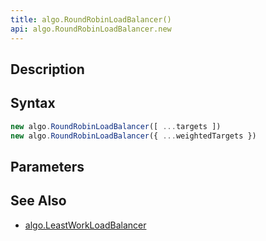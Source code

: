 ```yaml
---
title: algo.RoundRobinLoadBalancer()
api: algo.RoundRobinLoadBalancer.new
---
```


## Description

<Summary/>

## Syntax

``` js
new algo.RoundRobinLoadBalancer([ ...targets ])
new algo.RoundRobinLoadBalancer({ ...weightedTargets })
```

## Parameters

<Parameters/>

## See Also

* [algo.LeastWorkLoadBalancer](/reference/api/algo/LeastWorkLoadBalancer)
